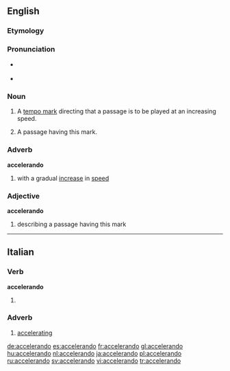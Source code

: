 ==English==

===Etymology===
{{etyl|it}}

===Pronunciation===
* {{a|US}} {{IPA|/əksɛləˈɹɑndo/}}
* {{a|UK}} {{IPA|/æksɛləˈɹændəʊ/}}

===Noun===
{{en-noun}}

# {{music}} A [[tempo mark]] directing that a passage is to be played at an increasing speed.
# {{music}} A passage having this mark.

===Adverb===
'''accelerando'''

# {{music}} with a gradual [[increase]] in [[speed]]

===Adjective===
'''accelerando'''

# {{music}} describing a passage having this mark

----

==Italian==

===Verb===
'''accelerando'''

# {{gerund of|accelerare|lang=Italian}}

===Adverb===
{{it-adv}}

# [[accelerating]]

[[de:accelerando]]
[[es:accelerando]]
[[fr:accelerando]]
[[gl:accelerando]]
[[hu:accelerando]]
[[nl:accelerando]]
[[ja:accelerando]]
[[pl:accelerando]]
[[ru:accelerando]]
[[sv:accelerando]]
[[vi:accelerando]]
[[tr:accelerando]]